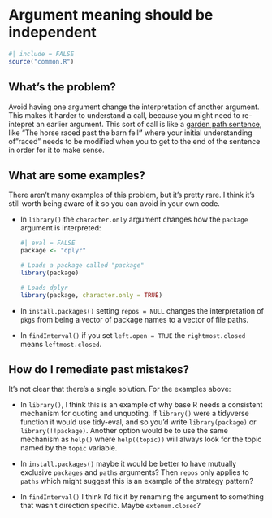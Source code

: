 # Argument meaning should be independent {#sec-independent-meaning}

```r
#| include = FALSE
source("common.R")
```

## What's the problem?

Avoid having one argument change the interpretation of another argument.
This makes it harder to understand a call, because you might need to re-intepret an earlier argument.
This sort of call is like a [garden path sentence](https://en.wikipedia.org/wiki/Garden-path_sentence), like "The horse raced past the barn fell**"** where your initial understanding of "raced" needs to be modified when you to get to the end of the sentence in order for it to make sense.

## What are some examples?

There aren't many examples of this problem, but it's pretty rare.
I think it's still worth being aware of it so you can avoid in your own code.

-   In `library()` the `character.only` argument changes how the `package` argument is interpreted:

    ```r
    #| eval = FALSE
    package <- "dplyr"

    # Loads a package called "package"
    library(package)

    # Loads dplyr
    library(package, character.only = TRUE)
    ```

-   In `install.packages()` setting `repos = NULL` changes the interpretation of `pkgs` from being a vector of package names to a vector of file paths.

-   In `findInterval()` if you set `left.open = TRUE` the `rightmost.closed` means `leftmost.closed`.

## How do I remediate past mistakes?

It's not clear that there's a single solution.
For the examples above:

-   In `library()`, I think this is an example of why base R needs a consistent mechanism for quoting and unquoting.
    If `library()` were a tidyverse function it would use tidy-eval, and so you'd write `library(package)` or `library(!!package)`.
    Another option would be to use the same mechanism as `help()` where `help((topic))` will always look for the topic named by the `topic` variable.

-   In `install.packages()` maybe it would be better to have mutually exclusive `packages` and `paths` arguments?
    Then `repos` only applies to `paths` which might suggest this is an example of the strategy pattern?

-   In `findInterval()` I think I'd fix it by renaming the argument to something that wasn't direction specific.
    Maybe `extemum.closed`?
